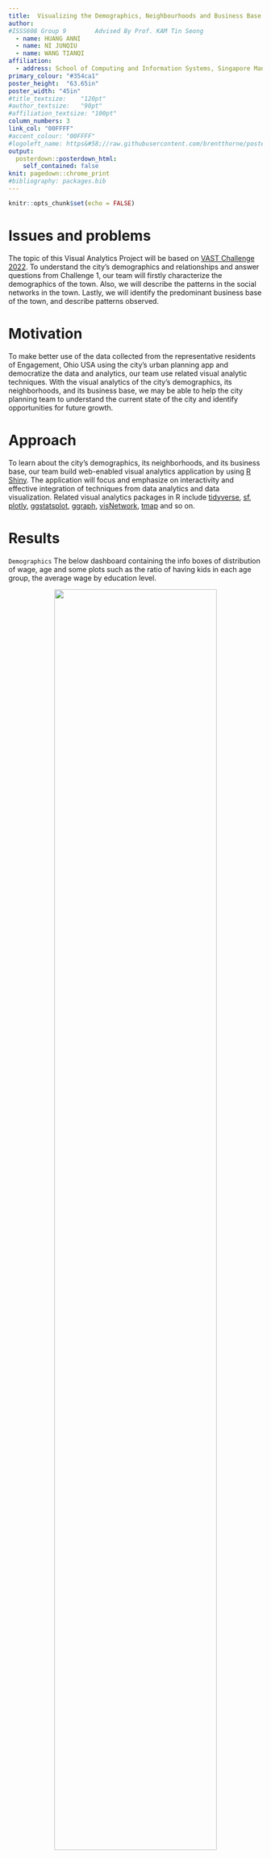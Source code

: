 ```yaml
---
title:  Visualizing the Demographics, Neighbourhoods and Business Base
author:
#ISSS608 Group 9        Advised By Prof. KAM Tin Seong  
  - name: HUANG ANNI
  - name: NI JUNQIU
  - name: WANG TIANQI
affiliation:
  - address: School of Computing and Information Systems, Singapore Management University
primary_colour: "#354ca1"
poster_height:	"63.65in"
poster_width: "45in"
#title_textsize:	"120pt"
#author_textsize:	"90pt"
#affiliation_textsize: "100pt"
column_numbers: 3
link_col: "00FFFF"
#accent_colour: "00FFFF"
#logoleft_name: https&#58;//raw.githubusercontent.com/brentthorne/posterdown/master/images/betterhexlogo.png
output: 
  posterdown::posterdown_html:
    self_contained: false
knit: pagedown::chrome_print
#bibliography: packages.bib
---
```

<style>
.title_container {
    height: calc(63.65in * 0.06);
}
.poster_body_wrap{
    height: calc(63.65in * 0.92);
}
img {
    margin-top: 0.001cm;
}
</style>


```r
knitr::opts_chunk$set(echo = FALSE)
```

# Issues and problems

The topic of this Visual Analytics Project will be based on [VAST Challenge 2022](https://vast-challenge.github.io/2022/). To understand the city's demographics and relationships and answer questions from Challenge 1, our team will firstly characterize the demographics of the town. Also, we will describe the patterns in the social networks in the town. Lastly, we will identify the predominant business base of the town, and describe patterns observed.

# Motivation

To make better use of the data collected from the representative residents of Engagement, Ohio USA using the city's urban planning app and democratize the data and analytics, our team use related visual analytic techniques. With the visual analytics of the city's demographics, its neighborhoods, and its business base, we may be able to help the city planning team to understand the current state of the city and identify opportunities for future growth.

# Approach

To learn about the city's demographics, its neighborhoods, and its business base, our team build web-enabled visual analytics application by using [R Shiny](https://shiny.rstudio.com/). The application will focus and emphasize on interactivity and effective integration of techniques from data analytics and data visualization. Related visual analytics packages in R include [tidyverse](https://www.tidyverse.org/), [sf](https://www.rdocumentation.org/packages/sf/versions/0.1-1), [plotly](https://plotly.com/), [ggstatsplot](https://indrajeetpatil.github.io/ggstatsplot/), [ggraph](https://www.data-imaginist.com/2017/ggraph-introduction-layouts/), [visNetwork](https://cran.r-project.org/web/packages/visNetwork/vignettes/Introduction-to-visNetwork.html), [tmap](https://cran.r-project.org/web/packages/tmap/vignettes/tmap-getstarted.html) and so on.

# Results

`Demographics` The below dashboard containing the info boxes of distribution of wage, age and some plots such as the ratio of having kids in each age group, the average wage by education level.

<p align="center">
<img src="poster_images/poster1-1.png" width="80%">
</p>

`Demographics and Wage` There's a shift of wage decreasing from March to November. People with higher education level has a significantly higher wage at any time.

<p align="center">
<img src="poster_images/poster1-2.png" width="80%">
</p>

<p align="center">
<img src="poster_images/poster1-3.png" width="85%">
</p>

`Demographics and Expenditure` The below heatmap shows average daily expense of residents, where we can tell that people spend more money on Saturday and Sunday.

<p align="center">
<img src="poster_images/poster1-7.png" width="85%">
</p>

What's more, happy people spend more money compared to less happy people with the same income, while "really sad" people earn a lot but do not spend more.The average spending on each category is quite stable and people spend most of their money on food.

<p align="center">
<img src="poster_images/poster1-8.png" width="80%">

<p align="center">
<img src="poster_images/poster1-9.png" width="80%">
</p>

`Social Network` There is a significant change of the network of the city from 2022 March to 2023 March. The participant id displays for those who have higher betweenness centrality in the network. The betweenness centrality of participants decreases from 2022 March to 2023 March. That means in 2023 March, participants are more likely to interacting directly to each other compared to 2022 March when there are more participants can be seen as “bridges”.

With respect to different groups of participants, the visualization of the network also suggests that participants with higher centrality and more interactions with other person tend to have higher level of joviality. 

<p align="center">
<img src="poster_images/poster2-1.png" width="101%">
</p>

`Social Network with Groups` The group is closer for “High School or College” participants, while the group is loose among “Low” education level participants who seldom interact with each other. Moreover, for groups except “Low” education level, they all demonstrated increasing connections within each group after one year.

<p align="center">
<img src="poster_images/poster2-3.png" width="101%">
</p>

`Individual Participants in the Social Network` As shown in previous graphs, we can identify participants who are more influential in the network. To further analyze those social influencers, we use visNetwork to interactively visualize the network by selecting the id of a specific participant. For example, we can choose id 566 who have higher centrality in 2022 March and visualize its network.

<p align="center">
<img src="poster_images/poster2-7.png" width="80%">
</p>

`City Map` The City of Engagement has total no. of 1,042 buildings that consist of 1,517 apartments, 253 employers, 12 pubs, 20 restaurants and 4 schools. Commercial buildings are mainly in the central areas in the city and are surrounded by residential buildings. Employers, pubs, and restaurants are also mainly located in these commercial buildings. Schools are mainly located next to residential areas. North-west region has more apartments as compared to east and south areas where fewer apartments are built. 

<p align="center">
<img src="poster_images/poster3-1.png" width="75%">
</p>

`Cost Analysis` From the visualization, it seems those apartments located in central areas could have higher rental cost while apartments in the rural areas generally have lower rental cost.

<p align="center">
<img src="poster_images/poster3-2.png" width="85%">
</p>

`Check-in Analysis` Pub-1344 in central region has relatively high no. of check-ins, i.e., appear to be prosperous over the study period, as compared to other pubs in the town. Pub-444 in south region appear to be struggling in business due to lowest no. of check-ins. For restaurants, restaurant-1346 and restaurant-1801 have the lowest and highest no. of check-ins respectively but both are located in the north-west region. 

<p align="center">
<img src="poster_images/poster3-4.png" width="85%">
</p>

<p align="center">
<img src="poster_images/poster3-5.png" width="83%">
</p>

`Revenue Analysis` Pub-893 in central region has the highest revenue per customer whereas pub-443 in the east region has the lowest revenue per customer. Take note that pub-443 also has relatively lower no. of check-ins.

<p align="center">
<img src="poster_images/poster3-8.png" width="85%">
</p>

For restaurant, interestingly that most of the restaurants have constant revenue per customer. Only restaurant-1349 in central region has a sudden peak of revenue per customer in Apr 2023. 

<p align="center">
<img src="poster_images/poster3-9.png" width="85%">
</p>

From the pairwise test, it can be concluded that there’s significant difference in revenue for pubs and restaurants located in different regions due to the small p value. There’s correlation between revenue and food or pub cost too as shown in the correlation test. 

<p align="center">
<img src="poster_images/poster3-10.png" width="80%">
</p>

<p align="center">
<img src="poster_images/poster3-11.png" width="80%">
</p>

# Future Work
To provide better user interactivity experience, we can further combine the social network and business base analysis to the demographics. By adding more features from the network analysis and business base analysis to the demographics interactivity, we may gain more insights to help the city planning team to find opportunities for future growth. We can also consider identify the traffic of the city and the daily routines of the participants to better describe the patterns of life. What's more, we can consider the financial status of Engagement to evaluate the financial health of the city. In the future, we can apply similar techniques to other cities to help the city planning teams or other stakeholders to enhance the development of the city and solve other possible problems.


```r
knitr::write_bib(c('knitr','rmarkdown','posterdown','pagedown'), 'packages.bib')
```

